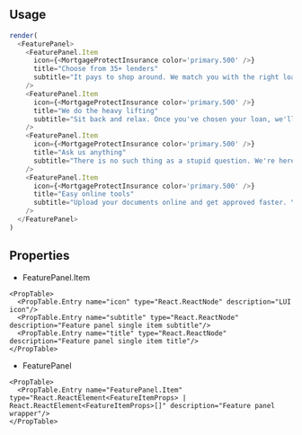 ## Usage

```js
render(
  <FeaturePanel>
    <FeaturePanel.Item
      icon={<MortgageProtectInsurance color='primary.500' />}
      title="Choose from 35+ lenders"
      subtitle="It pays to shop around. We match you with the right loan for your specific needs and preferences."
    />
    <FeaturePanel.Item
      icon={<MortgageProtectInsurance color='primary.500' />}
      title="We do the heavy lifting"
      subtitle="Sit back and relax. Once you've chosen your loan, we'll submit, package and guide it all the way to settlement."
    />
    <FeaturePanel.Item
      icon={<MortgageProtectInsurance color='primary.500' />}
      title="Ask us anything"
      subtitle="There is no such thing as a stupid question. We're here to share unlimited advice every step of the way."
    />
    <FeaturePanel.Item
      icon={<MortgageProtectInsurance color='primary.500' />}
      title="Easy online tools"
      subtitle="Upload your documents online and get approved faster. You can check your loan's progress 24/7."
    />
  </FeaturePanel>
)
```
## Properties

- FeaturePanel.Item

```
<PropTable>
  <PropTable.Entry name="icon" type="React.ReactNode" description="LUI icon"/>
  <PropTable.Entry name="subtitle" type="React.ReactNode" description="Feature panel single item subtitle"/>
  <PropTable.Entry name="title" type="React.ReactNode" description="Feature panel single item title"/>
</PropTable>
```

- FeaturePanel

```
<PropTable>
  <PropTable.Entry name="FeaturePanel.Item" type="React.ReactElement<FeatureItemProps> | React.ReactElement<FeatureItemProps>[]" description="Feature panel wrapper"/>
</PropTable>
```